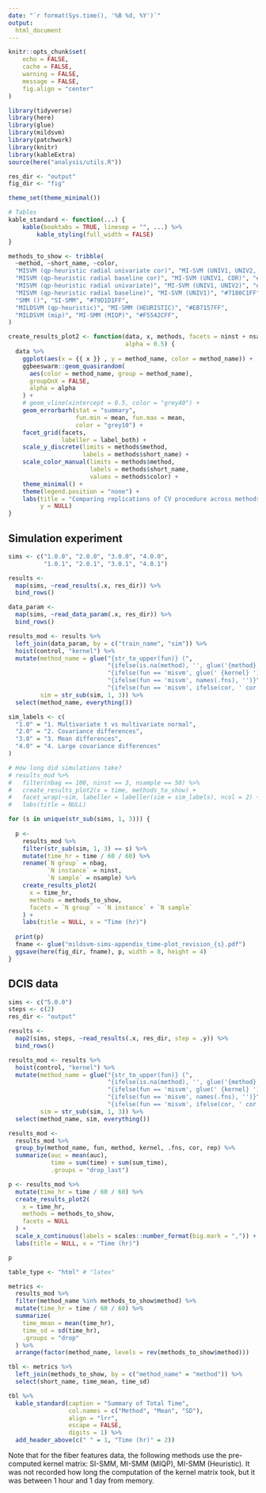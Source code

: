```yaml
---
date: "`r format(Sys.time(), '%B %d, %Y')`"
output:
  html_document
---
```


```r
knitr::opts_chunk$set(
    echo = FALSE,
    cache = FALSE,
    warning = FALSE,
    message = FALSE,
    fig.align = "center"
)

library(tidyverse)
library(here)
library(glue)
library(mildsvm)
library(patchwork)
library(knitr)
library(kableExtra)
source(here("analysis/utils.R"))

res_dir <- "output"
fig_dir <- "fig"

theme_set(theme_minimal())

# Tables
kable_standard <- function(...) {
    kable(booktabs = TRUE, linesep = "", ...) %>% 
        kable_styling(full_width = FALSE)
}
```


```r
methods_to_show <- tribble(
  ~method, ~short_name, ~color, 
  "MISVM (qp-heuristic radial univariate cor)", "MI-SVM (UNIV1, UNIV2, COR)", "#13317DFF",
  "MISVM (qp-heuristic radial baseline cor)", "MI-SVM (UNIV1, COR)", "#434C99FF",
  "MISVM (qp-heuristic radial univariate)", "MI-SVM (UNIV1, UNIV2)", "#5F66AFFF",
  "MISVM (qp-heuristic radial baseline)", "MI-SVM (UNIV1)", "#7180C1FF",
  "SMM ()", "SI-SMM", "#79D1D1FF",
  "MILDSVM (qp-heuristic)", "MI-SMM (HEURISTIC)", "#EB7157FF",
  "MILDSVM (mip)", "MI-SMM (MIQP)", "#F5542CFF",
)

```


```r
create_results_plot2 <- function(data, x, methods, facets = ninst + nsample ~ nbag,
                                 alpha = 0.5) {
  data %>% 
    ggplot(aes(x = {{ x }} , y = method_name, color = method_name)) +
    ggbeeswarm::geom_quasirandom(
      aes(color = method_name, group = method_name),
      groupOnX = FALSE, 
      alpha = alpha
    ) +
    # geom_vline(xintercept = 0.5, color = "grey40") +
    geom_errorbarh(stat = "summary",
                   fun.min = mean, fun.max = mean, 
                   color = "grey10") + 
    facet_grid(facets, 
               labeller = label_both) + 
    scale_y_discrete(limits = methods$method,
                     labels = methods$short_name) +
    scale_color_manual(limits = methods$method,
                       labels = methods$short_name,
                       values = methods$color) +
    theme_minimal() +
    theme(legend.position = "none") +
    labs(title = "Comparing replications of CV procedure across methods", 
         y = NULL)
}

```

## Simulation experiment 

```r


sims <- c("1.0.0", "2.0.0", "3.0.0", "4.0.0",
          "1.0.1", "2.0.1", "3.0.1", "4.0.1")

results <- 
  map(sims, ~read_results(.x, res_dir)) %>% 
  bind_rows()

data_param <- 
  map(sims, ~read_data_param(.x, res_dir)) %>% 
  bind_rows()

results_mod <- results %>% 
  left_join(data_param, by = c("train_name", "sim")) %>% 
  hoist(control, "kernel") %>% 
  mutate(method_name = glue("{str_to_upper(fun)} (",
                            "{ifelse(is.na(method), '', glue('{method}'))}",
                            "{ifelse(fun == 'misvm', glue(' {kernel} '), '')}", 
                            "{ifelse(fun == 'misvm', names(.fns), '')}",
                            "{ifelse(fun == 'misvm', ifelse(cor, ' cor', ''), '')})"),
         sim = str_sub(sim, 1, 3)) %>% 
  select(method_name, everything())

sim_labels <- c(
  "1.0" = "1. Multivariate t vs multivariate normal",
  "2.0" = "2. Covariance differences",
  "3.0" = "3. Mean differences",
  "4.0" = "4. Large covariance differences"
)

```


```r
# How long did simulations take?
# results_mod %>% 
#   filter(nbag == 100, ninst == 3, nsample == 50) %>% 
#   create_results_plot2(x = time, methods_to_show) + 
#   facet_wrap(~sim, labeller = labeller(sim = sim_labels), ncol = 2) +
#   labs(title = NULL)

```


```r
for (s in unique(str_sub(sims, 1, 3))) {
  
  p <- 
    results_mod %>% 
    filter(str_sub(sim, 1, 3) == s) %>% 
    mutate(time_hr = time / 60 / 60) %>% 
    rename(`N group` = nbag,
           `N instance` = ninst,
           `N sample` = nsample) %>% 
    create_results_plot2(
      x = time_hr, 
      methods = methods_to_show,
      facets = `N group` ~ `N instance` + `N sample`
    ) + 
    labs(title = NULL, x = "Time (hr)")
  
  print(p)
  fname <- glue("mildsvm-sims-appendix_time-plot_revision_{s}.pdf")
  ggsave(here(fig_dir, fname), p, width = 8, height = 4)
}
```



## DCIS data 

```r

sims <- c("5.0.0")
steps <- c(2)
res_dir <- "output"

results <- 
  map2(sims, steps, ~read_results(.x, res_dir, step = .y)) %>% 
  bind_rows()

results_mod <- results %>% 
  hoist(control, "kernel") %>% 
  mutate(method_name = glue("{str_to_upper(fun)} (",
                            "{ifelse(is.na(method), '', glue('{method}'))}",
                            "{ifelse(fun == 'misvm', glue(' {kernel} '), '')}", 
                            "{ifelse(fun == 'misvm', names(.fns), '')}",
                            "{ifelse(fun == 'misvm', ifelse(cor, ' cor', ''), '')})"),
         sim = str_sub(sim, 1, 3)) %>% 
  select(method_name, sim, everything())

results_mod <-
  results_mod %>% 
  group_by(method_name, fun, method, kernel, .fns, cor, rep) %>% 
  summarize(auc = mean(auc), 
            time = sum(time) + sum(sum_time),
            .groups = "drop_last")

```

```r
p <- results_mod %>% 
  mutate(time_hr = time / 60 / 60) %>% 
  create_results_plot2(
    x = time_hr, 
    methods = methods_to_show,
    facets = NULL
  ) + 
  scale_x_continuous(labels = scales::number_format(big.mark = ",")) + 
  labs(title = NULL, x = "Time (hr)")

p
```

```r
table_type <- "html" # "latex"

metrics <-
  results_mod %>% 
  filter(method_name %in% methods_to_show$method) %>%
  mutate(time_hr = time / 60 / 60) %>% 
  summarize(
    time_mean = mean(time_hr),
    time_sd = sd(time_hr),
    .groups = "drop"
  ) %>% 
  arrange(factor(method_name, levels = rev(methods_to_show$method)))

tbl <- metrics %>% 
  left_join(methods_to_show, by = c("method_name" = "method")) %>% 
  select(short_name, time_mean, time_sd)
```


```r
tbl %>% 
  kable_standard(caption = "Summary of Total Time",
                 col.names = c("Method", "Mean", "SD"),
                 align = "lrr",
                 escape = FALSE,
                 digits = 1) %>% 
  add_header_above(c(" " = 1, "Time (hr)" = 2))

```

Note that for the fiber features data, the following methods use the pre-computed kernel matrix: SI-SMM, MI-SMM (MIQP), MI-SMM (Heuristic). It was not recorded how long the computation of the kernel matrix took, but it was between 1 hour and 1 day from memory.
